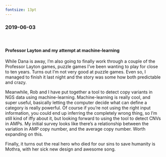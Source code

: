 ---
fontsize: 13pt
---


### 2019-06-03 {.tabset}

####  <span>&#8203;</span>

#### Professor Layton and my attempt at machine-learning

While Dana is away, I'm also going to finally work through a couple of the Professor Layton games, puzzle games I've been wanting to play for close to ten years. Turns out I'm not very good at puzzle games. Even so, I managed to finish it last night and the story was some how both predictable and crazy.

Meanwhile, Rob and I have put together a tool to detect copy variants in NGS data using machine-learning. Machine-learning is really cool, and super useful, basically letting the computer decide what can define a category is really powerful. Of course if you're not using the right input information, you could end up inferring the completely wrong thing, so I'm still kind of iffy about it, but looking forward to using the tool to detect CNVs in AMPs. My initial survey looks like there's a relationship between the variation in AMP copy number, and the average copy number. Worth expanding on this.

Finally, it turns out the real hero who died for our sins to save humanity is Mothra, with her sick new design and awesome song.



